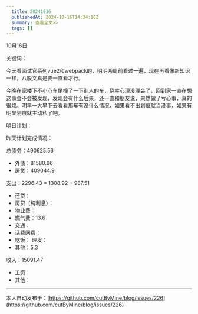 ```yaml
---
  title: 20241016
  publishedAt: 2024-10-16T14:34:16Z
  summary: 查看全文>>
  tags: []
---
```


10月16日 

关键词：

今天看面试官系列vue2和webpack的，明明两周前看过一遍，现在再看像新知识一样，八股文真是要一直看才行。

今晚在家楼下不小心车尾撞了一下别人的车，侥幸心理没理会了，回到家一直在想这事会不会被发现，发现会有什么后果，还一直和朋友说，果然做了亏心事，真的很烦。明早一大早下去看看那车有没什么情况，如果看不出划痕就当没事，如果有明显划痕就主动私了吧。

明日计划：

昨天计划完成情况：

总债务：490625.56
- 外债：81580.66
- 房贷：409044.9

支出：2296.43 = 1308.92 + 987.51
- 还贷：
- 房贷（纯利息）：
- 物业费：
- 燃气费：13.6
- 交通：
- 话费网费：
- 吃饭：
 理发：
- 其他：5.3

收入：15091.47
- 工资：
- 其他：


---
本人自动发布于：[https://github.com/cutByMine/blog/issues/226](https://github.com/cutByMine/blog/issues/226)
